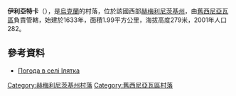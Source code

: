 {{coord|49|33|28|N|27|41|19|E|scale:100000|display=title}}

'''伊利亞特卡'''（{{lang-uk|Ілятка}}），是[[烏克蘭|烏克蘭]]的村落，位於該國西部[[赫梅利尼茨基州|赫梅利尼茨基州]]，由[[舊西尼亞瓦區|舊西尼亞瓦區]]負責管轄，始建於1633年，面積1.99平方公里，海拔高度279米，2001年人口282。

==參考資料==
* [http://weather.in.ua/ua/hmel'nickaja/9586 Погода в селі Ілятка]{{Wayback|url=http://weather.in.ua/ua/hmel'nickaja/9586 |date=20160305200802 }}

{{DEFAULTSORT:Ілятка}}
[[Category:赫梅利尼茨基州村落|Category:赫梅利尼茨基州村落]]
[[Category:舊西尼亞瓦區村落|Category:舊西尼亞瓦區村落]]


{{Khmelnytskyi-geo-stub}}